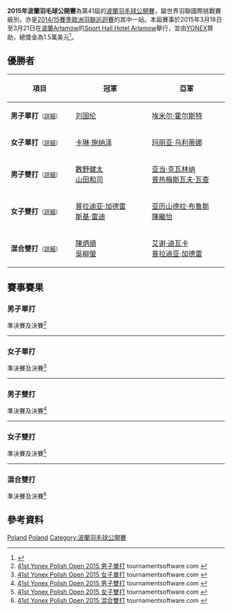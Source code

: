 {{noteTA|G1=Badminton}}
{{infobox badminton event
|name           = 2015年波蘭羽毛球公開賽
|image          = 
|size           = 
|caption        =
|dates          = 2015年3月18日－3月21日
|number_edition =第41屆
|level          = 4A
|prize_money    = 1.5萬美元
|location       = {{POL}}[[Arłamów|Arłamów]]
|venue          = [[Sport_Hall_Hotel_Arlamow|Sport Hall Hotel Arlamow]]
|previous       = 2014年波蘭羽毛球公開賽 
|next           = 2016年波蘭羽毛球公開賽
}}
'''2015年波蘭羽毛球公開賽'''為第41屆的[[波蘭羽毛球公開賽|波蘭羽毛球公開賽]]，屬世界羽聯國際挑戰賽級別，亦是[[2014/15賽季歐洲羽聯巡迴賽|2014/15賽季歐洲羽聯巡迴賽]]的其中一站。本屆賽事於2015年3月18日至3月21日在[[波蘭|波蘭]][[Arłamów|Arłamów]]的[[Sport_Hall_Hotel_Arlamow|Sport Hall Hotel Arlamow]]舉行，並由[[YONEX|YONEX]]贊助，總獎金為1.5萬美元<ref>{{cite web|title=INVITATION - 41th YONEX POLISH OPEN|url=http://www.bwfbadminton.org/file.aspx?id=611252&dl=1|publisher=Polish Badminton Association|accessdate=2015-03-21|archive-date=2015-03-19|archive-url=https://web.archive.org/web/20150319220331/http://bwfbadminton.org/file.aspx?id=611252&dl=1|dead-url=no}}{{en}}</ref>。

== 優勝者 ==
{| class=wikitable style="font-size:small"
!width="200"|項目
!width="250"|冠軍
!width="250"|亞軍
|-
|'''男子單打'''<small>（[[#男子單打|詳細]]）</small>
|{{flagicon|MAS}} [[刘国伦|刘国伦]]
|{{flagicon|DEN}} [[埃米尔·霍尔斯特|埃米尔·霍尔斯特]]
|-
|'''女子單打'''<small>（[[#女子單打|詳細]]）</small>
|{{flagicon|GER}} [[卡琳·施纳泽|卡琳·施纳泽]]
|{{flagicon|UKR}} [[玛丽亚·乌利蒂娜|玛丽亚·乌利蒂娜]]
|-
|'''男子雙打'''<small>（[[#男子雙打|詳細]]）</small>
|{{flagicon|JPN}} [[數野健太|數野健太]]<br/>{{flagicon|JPN}} [[山田和司|山田和司]]
|{{flagicon|POL}} [[亚当·克瓦林纳|亚当·克瓦林纳]]<br/>{{flagicon|POL}} [[普热梅斯瓦夫·瓦查|普热梅斯瓦夫·瓦查]]
|-
|'''女子雙打'''<small>（[[#女子雙打|詳細]]）</small>
|{{flagicon|IND}} [[普拉迪亚·加德雷|普拉迪亚·加德雷]]<br/>{{flagicon|IND}} [[斯基·雷迪|斯基·雷迪]]
|{{flagicon|CAN}} [[亚历山德拉·布鲁斯|亚历山德拉·布鲁斯]]<br/>{{flagicon|CAN}} [[陳繼怡|陳繼怡]]
|-
|'''混合雙打'''<small>（[[#混合雙打|詳細]]）</small>
|{{flagicon|MAS}} [[陳炳順|陳炳順]]<br/>{{flagicon|MAS}} [[吳柳螢|吳柳螢]]
|{{flagicon|IND}} [[艾谢·迪瓦卡|艾谢·迪瓦卡]]<br/>{{flagicon|IND}} [[普拉迪亚·加德雷|普拉迪亚·加德雷]]
|}

== 賽事賽果 ==
=== 男子單打 ===
;準決賽及決賽<ref name="MS">[http://bwf.tournamentsoftware.com/sport/draw.aspx?id=E9D68642-0350-4BFD-A608-DA7415D88278&draw=2 41st Yonex Polish Open 2015 男子單打] tournamentsoftware.com {{en}}</ref>
{{4TeamBracket-Tennis3-v2
| team-width=200
| RD1-seed1=8
| RD1-team1='''{{flagicon|MAS}} [[刘国伦|刘国伦]]
| RD1-score1-1='''21
| RD1-score1-2='''21
| RD1-score1-3=
| RD1-seed2=
| RD1-team2={{flagicon|INA}} [[伊赫桑·毛拉纳·穆斯托法|伊赫桑·毛拉纳·穆斯托法]]
| RD1-score2-1=14
| RD1-score2-2=14
| RD1-score2-3=

| RD1-seed3=
| RD1-team3={{flagicon|LTU}} [[凯斯图蒂斯·纳维茨卡斯|凯斯图蒂斯·纳维茨卡斯]]
| RD1-score3-1=14
| RD1-score3-2=14
| RD1-score3-3=
| RD1-seed4=5
| RD1-team4='''{{flagicon|DEN}} [[埃米尔·霍尔斯特|埃米尔·霍尔斯特]]
| RD1-score4-1='''21
| RD1-score4-2='''21
| RD1-score4-3=

| RD2-seed1=8
| RD2-team1='''{{flagicon|MAS}} [[刘国伦|刘国伦]]
| RD2-score1-1='''21
| RD2-score1-2='''21
| RD2-score1-3=
| RD2-seed2=5
| RD2-team2={{flagicon|DEN}} [[埃米尔·霍尔斯特|埃米尔·霍尔斯特]]
| RD2-score2-1=15
| RD2-score2-2=11
| RD2-score2-3=
}}
----

=== 女子單打 ===
;準決賽及決賽<ref name="WS">[http://bwf.tournamentsoftware.com/sport/draw.aspx?id=E9D68642-0350-4BFD-A608-DA7415D88278&draw=4 41st Yonex Polish Open 2015 女子單打] tournamentsoftware.com {{en}}</ref>
{{4TeamBracket-Tennis3-v2
| team-width=200
| RD1-seed1=1
| RD1-team1='''{{flagicon|GER}} [[卡琳·施纳泽|卡琳·施纳泽]]
| RD1-score1-1='''21
| RD1-score1-2='''21
| RD1-score1-3=
| RD1-seed2=3
| RD1-team2={{flagicon|BUL}} [[佩蒂娅·内德尔奇娃|佩蒂娅·内德尔奇娃]]
| RD1-score2-1=16
| RD1-score2-2=10
| RD1-score2-3=

| RD1-seed3=5
| RD1-team3='''{{flagicon|UKR}} [[玛丽亚·乌利蒂娜|玛丽亚·乌利蒂娜]]
| RD1-score3-1='''22
| RD1-score3-2='''21
| RD1-score3-3=
| RD1-seed4=2
| RD1-team4={{flagicon|DEN}} [[安娜·蒂亚·马德森|安娜·蒂亚·马德森]]
| RD1-score4-1=20
| RD1-score4-2=15
| RD1-score4-3=

| RD2-seed1=1
| RD2-team1='''{{flagicon|GER}} [[卡琳·施纳泽|卡琳·施纳泽]]
| RD2-score1-1='''21
| RD2-score1-2='''21
| RD2-score1-3=
| RD2-seed2=5
| RD2-team2={{flagicon|UKR}} [[玛丽亚·乌利蒂娜|玛丽亚·乌利蒂娜]]
| RD2-score2-1=19
| RD2-score2-2=15
| RD2-score2-3=
}}
----

=== 男子雙打 ===
;準決賽及決賽<ref name="MD">[http://bwf.tournamentsoftware.com/sport/draw.aspx?id=E9D68642-0350-4BFD-A608-DA7415D88278&draw=5 41st Yonex Polish Open 2015 男子雙打] tournamentsoftware.com {{en}}</ref>
{{4TeamBracket-Tennis3-v2
| team-width=200
| RD1-seed1=1
| RD1-team1='''{{flagicon|POL}} [[亚当·克瓦林纳|亚当·克瓦林纳]]<br/> {{flagicon|POL}} [[普热梅斯瓦夫·瓦查|普热梅斯瓦夫·瓦查]]
| RD1-score1-1='''21
| RD1-score1-2='''21
| RD1-score1-3=
| RD1-seed2=
| RD1-team2={{flagicon|JPN}} [[井上拓斗|井上拓斗]]<br/> {{flagicon|JPN}} [[金子祐樹|金子祐樹]]
| RD1-score2-1=19
| RD1-score2-2=15
| RD1-score2-3=

| RD1-seed3=
| RD1-team3={{flagicon|POL}} [[米洛什·博哈特|米洛什·博哈特]]<br/> {{flagicon|POL}} [[帕维尔·皮特里亚|帕维尔·皮特里亚]]
| RD1-score3-1=19
| RD1-score3-2=10
| RD1-score3-3=
| RD1-seed4=2
| RD1-team4='''{{flagicon|JPN}} [[數野健太|數野健太]]<br/> {{flagicon|JPN}} [[山田和司|山田和司]]
| RD1-score4-1='''21
| RD1-score4-2='''21
| RD1-score4-3=

| RD2-seed1=1
| RD2-team1={{flagicon|POL}} [[亚当·克瓦林纳|亚当·克瓦林纳]]<br/> {{flagicon|POL}} [[普热梅斯瓦夫·瓦查|普热梅斯瓦夫·瓦查]]
| RD2-score1-1=19
| RD2-score1-2=12
| RD2-score1-3=
| RD2-seed2=2
| RD2-team2='''{{flagicon|JPN}} [[數野健太|數野健太]]<br/> {{flagicon|JPN}} [[山田和司|山田和司]]
| RD2-score2-1='''21
| RD2-score2-2='''21
| RD2-score2-3=
}}
----

=== 女子雙打 ===
;準決賽及決賽<ref name="WD">[http://bwf.tournamentsoftware.com/sport/draw.aspx?id=E9D68642-0350-4BFD-A608-DA7415D88278&draw=6 41st Yonex Polish Open 2015 女子雙打] tournamentsoftware.com {{en}}</ref>
{{4TeamBracket-Tennis3-v2
| team-width=200
| RD1-seed1=
| RD1-team1='''{{flagicon|IND}} [[普拉迪亚·加德雷|普拉迪亚·加德雷]]<br/> {{flagicon|IND}} [[斯基·雷迪|斯基·雷迪]]
| RD1-score1-1='''22
| RD1-score1-2='''27
| RD1-score1-3=
| RD1-seed2=3
| RD1-team2={{flagicon|RUS}} [[叶卡捷琳娜·博洛托娃|叶卡捷琳娜·博洛托娃]]<br/> {{flagicon|RUS}} [[叶夫根尼娅·科泽茨卡亚|叶夫根尼娅·科泽茨卡亚]]
| RD1-score2-1=20
| RD1-score2-2=25
| RD1-score2-3=

| RD1-seed3=4
| RD1-team3='''{{flagicon|CAN}} [[亚历山德拉·布鲁斯|亚历山德拉·布鲁斯]]<br/> {{flagicon|CAN}} [[陳繼怡|陳繼怡]]
| RD1-score3-1='''21
| RD1-score3-2='''21
| RD1-score3-3=
| RD1-seed4=
| RD1-team4={{flagicon|GER}} [[丽莎·卡明斯基|丽莎·卡明斯基]]<br/> {{flagicon|GER}} [[汉娜·波尔|汉娜·波尔]]
| RD1-score4-1=16
| RD1-score4-2=16
| RD1-score4-3=

| RD2-seed1=
| RD2-team1='''{{flagicon|IND}} [[普拉迪亚·加德雷|普拉迪亚·加德雷]]<br/> {{flagicon|IND}} [[斯基·雷迪|斯基·雷迪]]
| RD2-score1-1='''21
| RD2-score1-2='''21
| RD2-score1-3=
| RD2-seed2=4
| RD2-team2={{flagicon|CAN}} [[亚历山德拉·布鲁斯|亚历山德拉·布鲁斯]]<br/> {{flagicon|CAN}} [[陳繼怡|陳繼怡]]
| RD2-score2-1=16
| RD2-score2-2=18
| RD2-score2-3=
}}
----

=== 混合雙打 ===
;準決賽及決賽<ref name="XD">[http://bwf.tournamentsoftware.com/sport/draw.aspx?id=E9D68642-0350-4BFD-A608-DA7415D88278&draw=8 41st Yonex Polish Open 2015 混合雙打] tournamentsoftware.com {{en}}</ref>
{{4TeamBracket-Tennis3-v2
| team-width=200
| RD1-seed1=
| RD1-team1='''{{flagicon|IND}} [[艾谢·迪瓦卡|艾谢·迪瓦卡]]<br/> {{flagicon|IND}} [[普拉迪亚·加德雷|普拉迪亚·加德雷]]
| RD1-score1-1='''21
| RD1-score1-2='''23
| RD1-score1-3=
| RD1-seed2=Q
| RD1-team2={{flagicon|TPE}} [[林家佑|林家佑]]<br/> {{flagicon|TPE}} [[吳玓蓉|吳玓蓉]]
| RD1-score2-1=17
| RD1-score2-2=21
| RD1-score2-3=

| RD1-seed3=PFQ
| RD1-team3={{flagicon|FIN}} [[安东·凯斯提|安东·凯斯提]]<br/> {{flagicon|NED}} [[谢丽尔·塞尔宁|谢丽尔·塞尔宁]]
| RD1-score3-1=17
| RD1-score3-2='''21
| RD1-score3-3=16
| RD1-seed4=PFQ
| RD1-team4='''{{flagicon|MAS}} [[陳炳順|陳炳順]]<br/> {{flagicon|MAS}} [[吳柳螢|吳柳螢]]
| RD1-score4-1='''21
| RD1-score4-2=19
| RD1-score4-3='''21

| RD2-seed1=
| RD2-team1={{flagicon|IND}} [[艾谢·迪瓦卡|艾谢·迪瓦卡]]<br/> {{flagicon|IND}} [[普拉迪亚·加德雷|普拉迪亚·加德雷]]
| RD2-score1-1=26
| RD2-score1-2=18
| RD2-score1-3=
| RD2-seed2=PFQ
| RD2-team2='''{{flagicon|MAS}} [[陳炳順|陳炳順]]<br/> {{flagicon|MAS}} [[吳柳螢|吳柳螢]]
| RD2-score2-1='''28
| RD2-score2-2='''21
| RD2-score2-3=
}}

== 參考資料 ==
{{Reflist}}

[[Category:2015年世界羽聯國際挑戰賽|Poland]]
[[Category:2014/15賽季歐洲羽聯巡迴賽|Poland]]
[[Category:波蘭羽毛球公開賽|Category:波蘭羽毛球公開賽]]